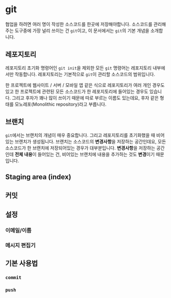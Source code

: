 # git

협업을 하려면 여러 명이 작성한 소스코드를 한곳에 저장해야합니다.
소스코드를 관리해주는 도구중에 가장 널리 쓰이는 건 `git`이고, 이 문서에서는 `git`의 기본 개념을 소개합니다.

## 레포지토리

레포지토리 초기화 명령어인 `git init`을 제외한 모든 `git` 명령어는 레포지토리 내부에서만 작동합니다.
레포지토리는 기본적으로 `git`이 관리할 소스코드의 범위입니다.

한 프로젝트에 웹사이트 / 서버 / 모바일 앱 같은 식으로 레포지토리가 여러 개인 경우도 있고 한 프로젝트에 관련된 모든 소스코드가 한 레포지토리에 들어있는 경우도 있습니다.
그리고 후자가 꽤나 많이 쓰이기 때문에 따로 부르는 이름도 있는데요, 후자 같은 형태를 모노레포(Monolithic repository)라고 부릅니다.

## 브랜치

`git`에서는 브랜치의 개념이 매우 중요합니다.
그리고 레포지토리를 초기화했을 때 비어있는 브랜치가 생성됩니다.
브랜치는 소스코드의 **변경사항**을 저장하는 공간인데요, 모든 소스코드가 한 브랜치에 저장되어있는 경우가 대부분입니다.
**변경사항**을 저장하는 공간인데 **전체 내용**이 들어있는 건, 비어있는 브랜치에 내용을 추가하는 것도 **변경**이기 때문입니다.

## Staging area (index)

## 커밋

## 설정

### 이메일/이름

### 메시지 편집기

## 기본 사용법

### `commit`

### `push`
